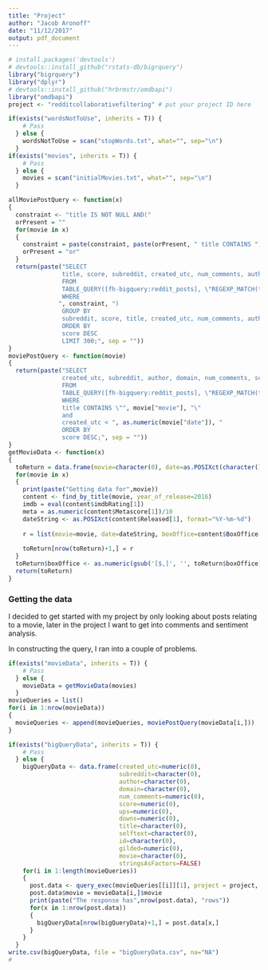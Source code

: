 ```yaml
---
title: "Project"
author: "Jacob Aronoff"
date: "11/12/2017"
output: pdf_document
---
```



```r
# install.packages('devtools') 
# devtools::install_github("rstats-db/bigrquery")
library("bigrquery")
library("dplyr")
# devtools::install_github("hrbrmstr/omdbapi")
library("omdbapi")
project <- "redditcollaborativefiltering" # put your project ID here

if(exists("wordsNotToUse", inherits = T)) {
    # Pass
  } else {
    wordsNotToUse = scan("stopWords.txt", what="", sep="\n")
  }
if(exists("movies", inherits = T)) {
    # Pass
  } else {
    movies = scan("initialMovies.txt", what="", sep="\n")
  }

```

``` r
allMoviePostQuery <- function(x)
{
  constraint <- "title IS NOT NULL AND("
  orPresent = ""
  for(movie in x)
  {
    constraint = paste(constraint, paste(orPresent, " title CONTAINS ","\"",movie,"\" ", sep=""), sep = "")
    orPresent = "or"
  }
  return(paste("SELECT
               title, score, subreddit, created_utc, num_comments, author, url
               FROM
               TABLE_QUERY([fh-bigquery:reddit_posts], \"REGEXP_MATCH(table_id, '^201._..$')\")
               WHERE
              ", constraint, ")
               GROUP BY
               subreddit, score, title, created_utc, num_comments, author, url
               ORDER BY
               score DESC
               LIMIT 300;", sep = ""))
}
moviePostQuery <- function(movie)
{
  return(paste("SELECT
               created_utc, subreddit, author, domain, num_comments, score, ups, downs, title, selftext, id, gilded
               FROM
               TABLE_QUERY([fh-bigquery:reddit_posts], \"REGEXP_MATCH(table_id, '^201._..$')\")
               WHERE
               title CONTAINS \"", movie["movie"], "\"
               and
               created_utc < ", as.numeric(movie["date"]), "
               ORDER BY
               score DESC;", sep = ""))
}
getMovieData <- function(x)
{
  toReturn = data.frame(movie=character(0), date=as.POSIXct(character()), boxOffice=numeric(0), imdb=numeric(0), meta=numeric(0), stringsAsFactors=FALSE)
  for(movie in x)
  {
    print(paste("Getting data for",movie))
    content <- find_by_title(movie, year_of_release=2016)
    imdb = eval(content$imdbRating[1])
    meta = as.numeric(content$Metascore[1])/10
    dateString <- as.POSIXct(content$Released[1], format="%Y-%m-%d")
    
    r = list(movie=movie, date=dateString, boxOffice=content$BoxOffice[1], imdb=imdb, meta=meta)
    
    toReturn[nrow(toReturn)+1,] = r
  }
  toReturn$boxOffice <- as.numeric(gsub('[$,]', '', toReturn$boxOffice))
  return(toReturn)
}
```

### Getting the data


I decided to get started with my project by only looking about posts relating to a movie, later in the project I want to get into comments and sentiment analysis.

In constructing the query, I ran into a couple of problems.

``` r
if(exists("movieData", inherits = T)) {
    # Pass
  } else {
    movieData = getMovieData(movies)
  }
movieQueries = list()
for(i in 1:nrow(movieData))
{
  movieQueries <- append(movieQueries, moviePostQuery(movieData[i,]))
}

if(exists("bigQueryData", inherits = T)) {
    # Pass
  } else {
    bigQueryData <- data.frame(created_utc=numeric(0),
                               subreddit=character(0),
                               author=character(0),
                               domain=character(0),
                               num_comments=numeric(0),
                               score=numeric(0),
                               ups=numeric(0),
                               downs=numeric(0),
                               title=character(0),
                               selftext=character(0),
                               id=character(0),
                               gilded=numeric(0),
                               movie=character(0),
                               stringsAsFactors=FALSE)
    for(i in 1:length(movieQueries))
    {
      post.data <- query_exec(movieQueries[[i]][1], project = project, useLegacySql = FALSE, max_pages = Inf)
      post.data$movie = movieData[i,]$movie
      print(paste("The response has",nrow(post.data), "rows"))
      for(x in 1:nrow(post.data))
      {
        bigQueryData[nrow(bigQueryData)+1,] = post.data[x,]
      }
    }
  }
write.csv(bigQueryData, file = "bigQueryData.csv", na="NA")
# 
```